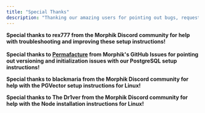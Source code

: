 ```yaml
---
title: "Special Thanks"
description: "Thanking our amazing users for pointing out bugs, requesting features, and being early adopters ❤️"
---
```


**Special thanks to rex777 from the Morphik Discord community for help with troubleshooting and improving these setup instructions\!**\
\
**Special thanks to [Permafacture](https://github.com/Permafacture) from Morphik's GitHub Issues for pointing out versioning and initialization issues with our PostgreSQL setup instructions\!**

**Special thanks to blackmaria from the Morphik Discord community for help with the PGVector setup instructions for Linux\!**

**Special thanks to The Dr1ver from the Morphik Discord community for help with the Node installation instructions for Linux\!**